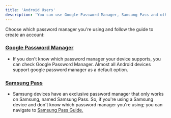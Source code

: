 ```yaml
---
title: 'Android Users'
description: 'You can use Google Password Manager, Samsung Pass and other password managers to create passkeys.'
---
```

Choose which password manager you're using and follow the guide to create an account: 
### [Google Password Manager](./google-password-manager)
- If you don't know which password manager your device supports, you can check Google Password Manager. Almost all Android devices support google password manager as a default option.
### [Samsung Pass](./samsung-pass)
- Samsung devices have an exclusive password manager that only works on Samsung, named Samsung Pass. So, if you're using a Samsung device and don't know which password manager you're using; you can navigate to [Samsung Pass Guide.](samsung-pass)






